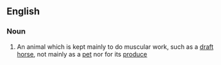 ==English==

===Noun===
{{en-noun|head=[[working]] [[animal]]}}

# An  animal which is kept mainly to do muscular work, such as a [[draft horse]], not mainly as a [[pet]] nor for its [[produce]]